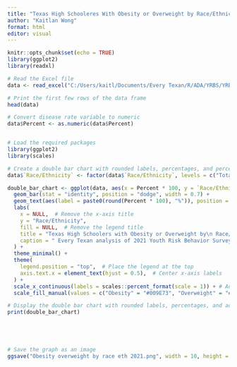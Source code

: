 ---
title: "Texas High Schooleres With Obesity or Overweight by Race/Ethnicity, 2021"
author: "Kaitlan Wong"
format: html
editor: visual
---

```{r setup, include=FALSE}
knitr::opts_chunk$set(echo = TRUE)
library(ggplot2)
library(readxl)
```

```{r}
# Read the Excel file
data <- read_excel("C:/Users/kaitl/Documents/Every Texan/R/ADA/YRBS/YRBS Obesity by Race Ethnicity 2021.xlsx")

# Print the first few rows of the data frame
head(data)
```

```{r}
# Convert disease rate variable to numeric
data$Percent <- as.numeric(data$Percent)


# Load the required packages
library(ggplot2)
library(scales)

# Create a double bar chart with rounded labels, percentages, and percent signs on the x-axis labels
data$`Race/Ethnicity` <- factor(data$`Race/Ethnicity`, levels = c("Total", "Multiracial, non-Hispanic", "White, non-Hispanic", "Hispanic/Latino", "Black, non-Hispanic", "Asian, non-Hispanic"))

double_bar_chart <- ggplot(data, aes(x = Percent * 100, y = `Race/Ethnicity`, fill = `Health Condition`)) +
  geom_bar(stat = "identity", position = "dodge", width = 0.7) +
  geom_text(aes(label = paste0(round(Percent * 100), "%")), position = position_dodge2(width = 0.7, preserve = "single"), hjust = 1, size = 3) +  # Adjust hjust to position labels horizontally
  labs(
    x = NULL,  # Remove the x-axis title
    y = "Race/Ethnicity",
    fill = NULL,  # Remove the legend title
    title = "Texas High Schoolers with Obesity or Overweight by\n Race/Ethnicity in 2021",
    caption = " Every Texan analysis of 2021 Youth Risk Behavior Survey data."
  ) +
  theme_minimal() +
  theme(
    legend.position = "top",  # Place the legend at the top
    axis.text.x = element_text(hjust = 0.5),  # Center x-axis labels
  ) +
  scale_x_continuous(labels = scales::percent_format(scale = 1)) + # Add percent signs to x-axis labels
  scale_fill_manual(values = c("Obesity" = "#009E73", "Overweight" = "#CC79A7"))  # Set custom colors for bars

# Display the double bar chart with rounded labels, percentages, and adjusted horizontal positioning
print(double_bar_chart)





# Save the graph as an image
ggsave("Obesity overweight by race eth 2021.png", width = 10, height = 6, units = "in")

```
